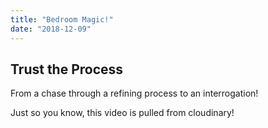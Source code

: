 ```yaml
---
title: "Bedroom Magic!"
date: "2018-12-09"
---
```



## Trust the Process

From a chase through a refining process to an interrogation! 

<VideoPlayer
    publicID = "impossible"
    title = "Cut the chase"
    subtitle = "...or not"
/>

Just so you know, this video is pulled from cloudinary!